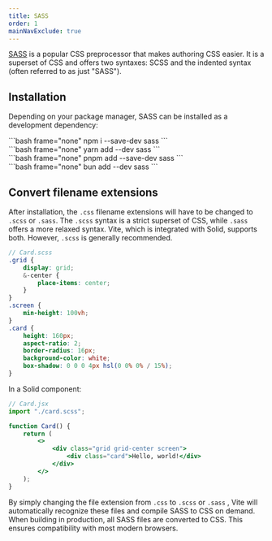 ```yaml
---
title: SASS
order: 1
mainNavExclude: true
---
```


[SASS](https://sass-lang.com/) is a popular CSS preprocessor that makes authoring CSS easier.
It is a superset of CSS and offers two syntaxes: SCSS and the indented syntax (often referred to as just "SASS").

## Installation

Depending on your package manager, SASS can be installed as a development dependency:

<TabsCodeBlocks>
<div id="npm">
```bash frame="none"
npm i --save-dev sass
```
</div>

<div id="yarn">
```bash frame="none"
yarn add --dev sass 
```
</div>

<div id="pnpm">
```bash frame="none"
pnpm add --save-dev sass
```
</div>

<div id="bun">
```bash frame="none"
bun add --dev sass
```
</div>
</TabsCodeBlocks>

## Convert filename extensions

After installation, the `.css` filename extensions will have to be changed to `.scss` or `.sass`.
The `.scss` syntax is a strict superset of CSS, while `.sass` offers a more relaxed syntax.
Vite, which is integrated with Solid, supports both.
However, `.scss` is generally recommended.

```scss
// Card.scss
.grid {
	display: grid;
	&-center {
		place-items: center;
	}
}
.screen {
	min-height: 100vh;
}
.card {
	height: 160px;
	aspect-ratio: 2;
	border-radius: 16px;
	background-color: white;
	box-shadow: 0 0 0 4px hsl(0 0% 0% / 15%);
}
```

In a Solid component:

```jsx
// Card.jsx
import "./card.scss";

function Card() {
	return (
		<>
			<div class="grid grid-center screen">
				<div class="card">Hello, world!</div>
			</div>
		</>
	);
}
```

By simply changing the file extension from `.css` to `.scss` or `.sass` , Vite will automatically recognize these files and compile SASS to CSS on demand.
When building in production, all SASS files are converted to CSS.
This ensures compatibility with most modern browsers.
